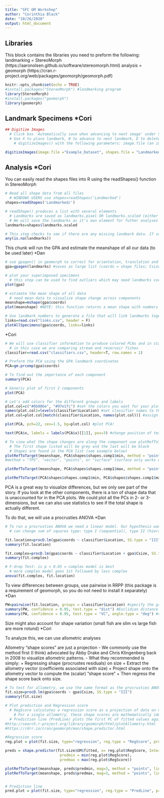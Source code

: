 ```yaml
---
title: "SFC GM Workshop"
author: "Corinthia Black"
date: "10/26/2020"
output: html_document
---
```


## Libraries
   This block contains the libraries you need to preform the following:
      landmarking = StereoMorph
                    (https://aaronolsen.github.io/software/stereomorph.html)
      analysis = geomorph
                    (https://cran.r-project.org/web/packages/geomorph/geomorph.pdf)
```r
knitr::opts_chunk$set(echo = TRUE)
#install.packages("StereoMorph") #landmarking program
library(StereoMorph)
#install.packages("geomorph")
library(geomorph)
```

## Landmark Specimens *Cori
```r
## Digitize Images
  # Click box 'Automatically save when advancing to next image' under Settings tab
  # Use X to place landmark, N to advance to next landmark, D to delete selected landmark
    # digitizeImages() with the following parameters: image.file (an image or folder of images to be digitized) and shapes.file (a file or folder where the digitized data will be saved)

digitizeImages(image.file ="Example_Dataset", shapes.file = "Landmarked", landmarks.ref="landmarks.txt")
```

## Analysis *Cori
You can easily read the shapes files into R using the readShapes() function in StereoMorph
```r
# Read all shape data from all files
  # WINDOWS USERS use shapes=readShapes('Landmarked')
shapes=readShapes('Landmarked/')

# readShape() produces a list with several elements
  # Landmarks are saved as landmarks.pixel OR landmarks.scaled (either matrix will work)
  # We will save the landmarks as it's own element for futher analyses
landmarks=shapes$landmarks.scaled

# This step checks to see if there are any missing landmark data. If so, you can go back and fix the data, or use estimate.missing() in geomorph if needed
any(is.na(landmarks))
```

This chunk will run the GPA and estimate the meanshape of all our data (to be used later) *Dan
```r
# use gpagen() in geomorph to correct for orientation, translation and size
gpa=gpagen(landmarks) #saves as large list (coords = shape files; Csize = centroid size)

# plot your superimposed specimens
  # this step can be used to find outliers which may need landmarks corrected
plot(gpa)

# estimate the mean shape of all data
  # need mean data to visualize shape change across components
meanshape=mshape(gpa$coords)
plot(meanshape) #NOTE: this function returns a mean shape with numbers in place of landmark names. These numbers will be used to create a links file that can outline the shape

# Use landmark numbers to generate a file that will link landmarks together with a line (this file is already provided for you)
links=read.csv("links.csv", header = F)
plotAllSpecimens(gpa$coords, links=links)
```

*Cori
```r
# We will use classifier information to produce colored PCAs and in statistics
  # in this case we are comparing stream and reservoir fishes
classifier=read.csv("classifiers.csv", header=T, row.names = 1)

# Preform the PCA using the GPA landmark coordinates
PCA=gm.prcomp(gpa$coords)

# To find out the importance of each component
summary(PCA)

# Generic plot of first 2 components
plot(PCA)

# Let's add colors for the different groups and labels
plot.col=c("#0b006e", "#97e1fc") #set the colors you want for your plot. These will be linked alphabetically to your classifiers.
names(plot.col)=levels(classifier$Location) #set classifier names to the colors
plot.col=plot.col[match(classifier$Location, names(plot.col))] #assign color for all classifiers in your list

plot(PCA, pch=22, cex=1.5, bg=plot.col) #plot PCA!

text(PCA$x, labels = labels(PCA$x)[[1]], pos=3) #change position of text with pos (1=under, 2=left, 3=above, 4=right)

# To view what the shape changes are along the component use plotRefToTarget
  # The first shape listed will be grey and the last will be black
  # Shapes are found in the PCA list (see example below)
plotRefToTarget(meanshape, PCA$shapes$shapes.comp1$min, method = "points", links = links) # mean shape vs negative end of PC1
#method = "TPS", "vector", "points", or "surface" (surface only works with 3D data) try the different methods

plotRefToTarget(meanshape, PCA$shapes$shapes.comp1$max, method = "points", links = links) # mean shape vs positive end of PC1

plotRefToTarget(PCA$shapes$shapes.comp1$min, PCA$shapes$shapes.comp1$max, method = "points", links = links) #negative end of PC1 vs postitive end of PC1
```

PCA is a great way to visualize differences, but we only see part of the story. If you look at the other components, there is a ton of shape data that is unaccounted for in the PCA plots.
We could plot all the PCs in 2- or 3-dimensions, but we can also use statistics to see if the total shape is actually different.

To do that, we will use a procrusties ANOVA *Dan
```r
# To run a procrusties ANOVA we need a linear model. Our hypothesis wants to know if there are shape differences between stream fish and reservoir fish. We are also interested in if size may be a factor.
  # can change sum of squares type: type I (sequential), type II (hierarchical), or type III (marginal) sums of squares and cross-products computation - good summary here http://www.utstat.utoronto.ca/reid/sta442f/2009/typeSS.pdf

fit.location=procD.lm(gpa$coords ~ classifier$Location, SS.type = "III")
summary(fit.location)

fit.complex=procD.lm(gpa$coords ~ classifier$Location + gpa$Csize, SS.type = "III")
summary(fit.complex)

# F-drop Test: is p < 0.05 = complex model is best
  # more complex model goes 1st followed by less complex
anova(fit.complex, fit.location)
```

To view differences between groups, use pairwise in RRPP (this package is a requirement of geomorph, so you do not need to install it separately) *Dan
```r
PW=pairwise(fit.location, groups = classifier$Location) #specify the groups that you want to compare
summary(PW, confidence = 0.95, test.type = "dist") #Euclidian distance between means
summary(PW, confidence = 0.95, test.type = "VC", angle.type = "deg") #correlation between mean vectors (angles in degrees)
```

Size might also account for shape variation (small fish are slim vs large fish are more rotund) *Cori

To analyze this, we can use allometric analyses

Allometry "shape scores" are just a projection
    - We commonly use the method first (I think) advocated by Abby Drake and Chris Klingenberg back in 2008 to visualize allometric patterns.
    - What they recommended is simply:
       + Regressing shape (procrustes residuals) on size
       + Extract the allometry vector (coefficients associated with size)
       + Project shape onto the allometry vector to compute the (scalar) "shape score"
       + Then regress the shape score back onto size.
       
```r
# To test for allometry, we use the same format as the procrusties ANOVA!
fit.size=procD.lm(gpa$coords ~ gpa$Csize, SS.type = "III")
summary(fit.size)

# Plot prediction and Regression score
  # RegScore calculates a regression score as a projection of data on normalized vector that expresses the covariation between shape and the regression coefficients for size, conditioned on other model effects
    # For a single allometry, these shape scores are mathematically identical to the CAC [common allometric component of the shape data] (Adams et al. 2013).
  # Prediction line (PredLine) plots the first PC of fitted values against size
#http://search.r-project.org/library/geomorph/html/plotAllometry.html
#https://rdrr.io/cran/geomorph/man/shape.predictor.html

#Regression score
reg.plot = plot(fit.size, type="regression", reg.type = "RegScore", predictor = log(gpa$Csize), bg=plot.col, pch=22, cex=1.5) # make sure to have a predictor 

preds = shape.predictor(fit.size$GM$fitted, x= reg.plot$RegScore, Intercept=F, 
                         predmin = min(reg.plot$RegScore),
                         predmax = max(reg.plot$RegScore))

plotRefToTarget(meanshape, preds$predmin, mag=3, method = "points", links = links)
plotRefToTarget(meanshape, preds$predmax, mag=3, method = "points", links = links)


# Prediction line
pred.plot = plot(fit.size, type="regression", reg.type = "PredLine", predictor = log(gpa$Csize), bg=plot.col, pch=22, cex=1.5) #use to predict shape of missing sizes
```